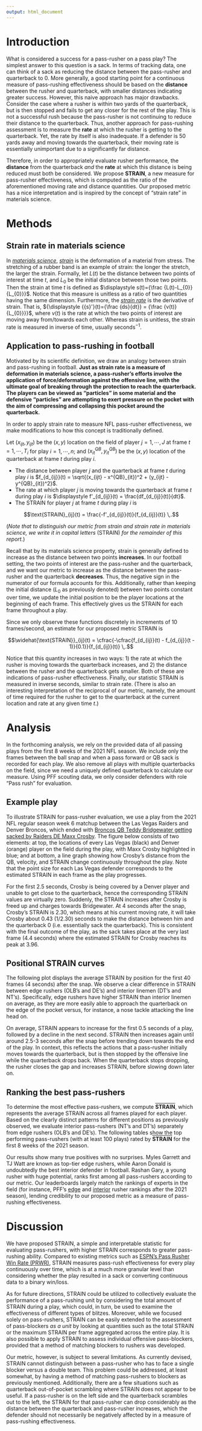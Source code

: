```yaml
---
output: html_document
---
```


# Introduction

<!--
Greg's long lit review
The theme of Big Data Bowl 2023 is about evaluating performance of linemen, both offensive and defensive, on passing plays. While the ideas presented here could be extended to offensive linemen, we have chosen to focus on measuring the performance of defensive linemen. Officially tracked by the NFL since 1982, the most well known statistic for evaluating defensive linemen on pass rushing plays is the sack, which occurs when a defensive player tackles the quarterback behind the line of scrimmage before the quarterback is able to throw a pass. Other counting statistics have been tracked by various entities such as hurries and hits as well as pressures, which is defined as the sum of hurries, hits, and sacks. More recently metrics such as Time In Pocket (TIP) and Pass Rusher Win Rate (PRWR) have also been proposed and are substantial improvements over the less sophisticated counting statistics. While PRWR is certainly a step in the right direction, it takes continuous data and converts it to a binary win/loss, which is generally not recommended in statistical analysis, thus, the metric we propose here is computed continuously over time just as the data is actually observed.
The metric we propose is based on the following simple question: What is considered a success for a pass rusher on a pass play? The simplest answer to this question, and the first defensive lineman statistics to be tracked by the NFL, is a sack. In terms of tracking data, one can think of a sack as reducing the distance between the pass rusher and the quarterback to 0. Therefore, a decent starting point for a continuous measure of pass rushing effectiveness shoould be based on how close the pass rusher is able to get to the quarterback with smaller distances indicating amore successful pass rush. However, a good measure of pass rushing effectiveness cannot simply be based on distance to the quarterback; Consider the following case: a pass rusher gets within two yards of the quarterback, but is then stopped and fails to get any closer for the rest of the play. This is not a successful rush because the pass rusher is not continuing to reduce the distance between themselves and the quarterback. Therefore, a good metric should consider the rate at which this distance is being reduced. However, just like distance, rate by itself is inadequate in assessing success of a pass rusher. Consider the following case: A defensive player is 50 yards away and moving towards the quarterback very rapidly. Their moving rate is essentially unimportant due to a significantly far distance away from the quarterback.
This means that in order to appropriately evaluate rusher performance, the distance from the quarterback and the rate at which this distance is being reduced must both be considered. Therefore, we propose STRAIN, a new measure for pass rusher effectiveness, which is computed as the ratio of the rate that the pass rusher is reducing the distance between themselve and the quarterback and distance between the pass rusher and the quarterback. In performing some research about this proposed quantity, we discovered that this concept actually already exists in materials science and is called the "strain rate" (which is where the name of our metric is derived). Given this connection, one can view the players as particles in some material and the defensive "particles" are attempting to exert pressure on the pocket in an attempt to compress and collapse this pocket around the quarterback. We think this analogy is just delightful.
-->

What is considered a success for a pass-rusher on a pass play?
The simplest answer to this question is a sack.
In terms of tracking data, one can think of a sack as reducing the distance between the pass-rusher and quarterback to 0.
More generally, a good starting point for a continuous measure of pass-rushing effectiveness should be based on the **distance** between the rusher and quarterback, with smaller distances indicating greater success.
However, this naive approach has major drawbacks.
Consider the case where a rusher is within two yards of the quarterback, but is then stopped and fails to get any closer for the rest of the play.
This is not a successful rush because the pass-rusher is not continuing to reduce their distance to the quarterback.
Thus, another approach for pass-rushing assessment is to measure the **rate** at which the rusher is getting to the quarterback.
Yet, the rate by itself is also inadequate.
If a defender is 50 yards away and moving towards the quarterback, their moving rate is essentially unimportant due to a significantly far distance.

Therefore, in order to appropriately evaluate rusher performance, the **distance** from the quarterback *and* the **rate** at which this distance is being reduced must both be considered.
We propose **STRAIN**, a new measure for pass-rusher effectiveness, which is computed as the ratio of the aforementioned moving rate and distance quantities.
Our proposed metric has a nice interpretation and is inspired by the concept of "strain rate" in materials science.

# Methods

## Strain rate in materials science

In [*materials science*](https://en.wikipedia.org/wiki/Materials_science), [*strain*](https://en.wikipedia.org/wiki/Strain_(materials_science)) is the deformation of a material from stress.
The stretching of a rubber band is an example of strain: the longer the stretch, the larger the strain.
Formally, let $L(t)$ be the distance between two points of interest at time $t$, and $L_0$ be the initial distance between those two points.
Then the strain at time $t$ is defined as $\displaystyle s(t)={\frac  {L(t)-L_{0}}{L_{0}}}$.
Notice that this measure is unitless as a ratio of two quantities having the same dimension.
Furthermore, the [*strain rate*](https://en.wikipedia.org/wiki/Strain_rate) is the derivative of strain.
That is, ${\displaystyle {{s}'}(t)={\frac {ds}{dt}} = {\frac {v(t)}{L_{0}}}}$, where $v(t)$ is the rate at which the two points of interest are moving away from/towards each other.
Whereas strain is unitless, the strain rate is measured in inverse of time, usually $\text{seconds}^{-1}$.

## Application to pass-rushing in football

Motivated by its scientific definition, we draw an analogy between strain and pass-rushing in football.
**Just as strain rate is a measure of deformation in materials science, a pass-rusher's efforts involve the application of force/deformation against the offensive line, with the ultimate goal of breaking through the protection to reach the quarterback.
The players can be viewed as "particles" in some material and the defensive "particles" are attempting to exert pressure on the pocket with the aim of compressing and collapsing this pocket around the quarterback.**

In order to apply strain rate to measure NFL pass-rusher effectiveness, we make modifications to how this concept is traditionally defined.

Let $(x_{ijt}, y_{ijt})$ be the $(x, y)$ location on the field of player $j = 1, \cdots, J$ at frame $t = 1, \cdots, T_i$ for play $i = 1, \cdots, n$; and $(x^{QB}_{it}, y^{QB}_{it})$ be the $(x, y)$ location of the quarterback at frame $t$ during play $i$.

* The distance between player $j$ and the quarterback at frame $t$ during play $i$ is $f_{d_{ij}}(t) = \sqrt{(x_{ijt} - x^{QB}_{it})^2 + (y_{ijt} - y^{QB}_{it})^2}$.
* The rate at which player $j$ is moving towards the quarterback at frame $t$ during play $i$ is $\displaystyle f'_{d_{ij}}(t) = \frac{df_{d_{ij}}(t)}{dt}$.
* The STRAIN for player $j$ at frame $t$ during play $i$ is 

$$\text{STRAIN}_{ij}(t) = \frac{-f'_{d_{ij}}(t)}{f_{d_{ij}}(t)} \,.$$

(*Note that to distinguish our metric from strain and strain rate in materials science, we write it in capital letters* (STRAIN) *for the remainder of this report.*)

Recall that by its materials science property, strain is generally defined to increase as the distance between two points **increases**.
In our football setting, the two points of interest are the pass-rusher and the quarterback, and we want our metric to increase as the distance between the pass-rusher and the quarterback **decreases**.
Thus, the negative sign in the numerator of our formula accounts for this. 
Additionally, rather than keeping the initial distance ($L_0$ as previously denoted) between two points constant over time, we update the initial position to be the player locations at the beginning of each frame.
This effectively gives us the STRAIN for each frame throughout a play.

Since we only observe these functions discretely in increments of 10 frames/second, an estimate for our proposed metric STRAIN is 

$$\widehat{\text{STRAIN}}_{ij}(t) = \cfrac{-\cfrac{f_{d_{ij}}(t) - f_{d_{ij}}(t - 1)}{0.1}}{f_{d_{ij}}(t)} \,.$$

Notice that this quantity increases in two ways: 1) the rate at which the rusher is moving towards the quarterback increases, and 2) the distance between the rusher and the quarterback gets smaller.
Both of these are indications of pass-rusher effectiveness.
Finally, our statistic STRAIN is measured in inverse seconds, similar to strain rate.
(There is also an interesting interpretation of the reciprocal of our metric, namely, the amount of time required for the rusher to get to the quarterback at the current location and rate at any given time $t$.)
 

# Analysis

In the forthcoming analysis, we rely on the provided data of all passing plays from the first 8 weeks of the 2021 NFL season.
We include only the frames between the ball snap and when a pass forward or QB sack is recorded for each play.
We also remove all plays with multiple quarterbacks on the field, since we need a uniquely defined quarterback to calculate our measure.
Using PFF scouting data, we only consider defenders with role "Pass rush" for evaluation.

## Example play

To illustrate STRAIN for pass-rusher evaluation, we use a play from the 2021 NFL regular season week 6 matchup between the Las Vegas Raiders and Denver Broncos, which ended with [Broncos QB Teddy Bridgewater getting sacked by Raiders DE Maxx Crosby](https://www.raiders.com/video/de-maxx-crosby-sacks-qb-teddy-bridgewater-for-a-loss-of-6-yards-nfl).
The figure below consists of two elements:
at top, the locations of every Las Vegas (black) and Denver (orange) player on the field during the play, with Maxx Crosby highlighted in blue;
and at bottom, a line graph showing how Crosby's distance from the QB, velocity, and STRAIN change continuously throughout the play.
Note that the point size for each Las Vegas defender corresponds to the estimated STRAIN in each frame as the play progresses.

For the first 2.5 seconds, Crosby is being covered by a Denver player and unable to get close to the quarterback, hence the corresponding STRAIN values are virtually zero.
Suddenly, the STRAIN increases after Crosby is freed up and charges towards Bridgewater.
At 4 seconds after the snap, Crosby's STRAIN is 2.30, which means at his current moving rate, it will take Crosby about 0.43 (1/2.30) seconds to make the distance between him and the quarterback 0 (i.e. essentially sack the quarterback).
This is consistent with the final outcome of the play, as the sack takes place at the very last frame (4.4 seconds) where the estimated STRAIN for Crosby reaches its peak at 3.96.


## Positional STRAIN curves

The following plot displays the average STRAIN by position for the first 40 frames (4 seconds) after the snap.
We observe a clear difference in STRAIN between edge rushers (OLB's and DE's) and interior linemen (DT's and NT's).
Specifically, edge rushers have higher STRAIN than interior linemen on average, as they are more easily able to approach the quarterback on the edge of the pocket versus, for instance, a nose tackle attacking the line head on.

On average, STRAIN appears to increase for the first 0.5 seconds of a play, followed by a decline in the next second.
STRAIN then increases again until around 2.5-3 seconds after the snap before trending down towards the end of the play.
In context, this reflects the actions that a pass-rusher initially moves towards the quarterback, but is then stopped by the offensive line while the quarterback drops back.
When the quarterback stops dropping, the rusher closes the gap and increases STRAIN, before slowing down later on.

## Ranking the best pass-rushers

<!--
To determine the most effective pass rushers, we aggregate across all frames played and calculate the expected STRAIN (xSTRAIN) for each player, which is computed by simply averaging the STRAIN across all the frames of a play. The following tables show the top performing pass rushers (with at least 100 plays) rated by xSTRAIN for the first 8 weeks of the 2021 season.
The top interior rusher for the first 8 weeks of the 2021 season according to our xSTRAIN metric was Aaron Donald, almost universally considered the best interior rusher in the NFL currently with an xSTRAIN of 1.67. Through the first 8 weeks of the 2021 season, Donald had an impressive 5 sacks and 12 quarterback hits. Donald Was followed by two Raiders: Solomon Thomas and Quinton Jefferson with xSTRAIN values of 1.51 and 1.46, respectively. Rounding out the top 5 were Chris Jones with an xSTRAIN of 1.42 and DeForest Buckner with an xSTRAIN of 1.26.
As for edge rushers, Rashan Gary with an xSTRAIN value of 2.82 is the top of our list for the first 8 weeks of the 2021 season. Over this time period, Gary had 3.5 sacks and 15 quarterback hits. Second on our list of edge rushers is Leonard Floyd with an xSTRAIN value of 2.80 who had 6.5 sacks and 9 quarterback hits over the time period observed. Rounding out the top 5 are Justin Houston (2.78), Myles Garrett (2.75), and Von Miller (2.75). The sixth player on our rankings of edge rushers over the first 8 weeks on the 2021 season is the 2021 Defensive Player of the Year, T.J. Watt (2.71) who had 11.5 sacks and 18 quarterback hits in those first 8 weeks. Notably their is considerable overlap between our top 20 list over the first 8 weeks of the 2021 season and the Pro Football Focus edge rusher rankings prior to the 2022 season.
-->



To determine the most effective pass-rushers, we compute <span style="text-decoration:overline; font-weight:bold">STRAIN</span>, which represents the average STRAIN across all frames played for each player.
Based on the clearly distinct patterns for different positions as previously observed, we evaluate interior pass-rushers (NT's and DT's) separately from edge rushers (OLB's and DE's).
The following tables show the top performing pass-rushers (with at least 100 plays) rated by <span style="text-decoration:overline; font-weight:bold">STRAIN</span> for the first 8 weeks of the 2021 season.

Our results show many true positives with no surprises.
Myles Garrett and TJ Watt are known as top-tier edge rushers, while Aaron Donald is undoubtedly the best interior defender in football.
Rashan Gary, a young rusher with huge potential, ranks first among all pass-rushers according to our metric.
Our leaderboards largely match the rankings of experts in the field (for instance, PFF's [edge](https://www.pff.com/news/nfl-2022-edge-rusher-rankings-tiers) and [interior](https://www.pff.com/news/nfl-interior-defensive-line-rankings-tiers-2022) rusher rankings after the 2021 season), lending credibility to our proposed metric as a measure of pass-rushing effectiveness.


# Discussion

<!--
We have proposed a simple, effective, and easily interpretable metric for evaluating the performance of pass rushers in the NFL that we call STRAIN. Higher values of STRAIN indicate two important aspects of a pass rush: 1) the distance between the pass rusher and the quarterback is small and 2) the rate at which the pass rusher is moving towards the quarterback is high.
One of the major advantages of STRAIN over existing measures is that it gives a measure of effectiveness of a pass rush for every single play at a much more granular level than simply the play resulted in a sack or not or the play was a "success" or not. It is important to have a quantitative measure of pass rushing effectiveness if one wants to objectively evaluate the performance of pass rushers. STRAIN is just such a measure that objectively measures the pressure that pass rushers put on a quarterback.
In this report, we simply propose the new metric STRAIN; However, there are innumerable future projects that could be based on STRAIN. For example, STRAIN could be used to collectively evaluate the performance of a pass rushing unit by looking at the total amount of STRAIN during a play, which could, in turn, be used to evaluate the effectiveness of different types of blitzes. In addtion, STRAIN could be included as a covariate in models trying to predict quantities such as passing yards or completion probability. Notably, I believe there is very interesting work that could be done with functional regression (i.e. treating the STRAIN curve over time as a function) in modeling how STRAIN affects offensive production though is non-trivial as the length in time of plays varies from one play to another, and we leave this as future work.
In addtion, while we focused solely on evaluating the performance of pass rushers, this concept can be easily extended to the evaluation of pass blockers as a unit by simply looking at a quantity such as the total amount of STRAIN on a play or the maximum amount of STRAIN per frame aggregated across the entire play. Further, STRAIN could be extended to individual offensive pass blockers provided that a method of matching blockers to rushers was devised.
While STRAIN is a big step forward, there are still some notable limitations to this metric. For instance, STRAIN, as currently devised, cannot distinguish between a pass rusher who has to face a single blocker versus a double team. This problem could be addressed, at least somewhat, by devising a method of matching pass rushers to blockers as previously mentioned. Another limitation of this metric occurs when a quarterback scrambles out of the pocket. If you are a pass rusher on the left side and the quarterback scrambles out to the left, the STRAIN value for that pass rusher can drop considerably as the distance between the quarterback and the pass rusher gets larger, which the pass rushers shouldn't necessarily be negatively affected by in a measure of pass rushing effectiveness.
Finally, we believe there are other concepts in materials science that could be applied to evaluating pass rushing and pass blocking. One potential idea is a quantity called stress, which measures force over an area. Recall from intro physics that force is mass times acceleration, so this quantity would take into account the physical size of a pass rusher in the computation of force. You could then somehow divide this force over the "area" of the pocket formed by pass blockers to compute stress. There is also a quantity measuring the ratio of stress and strain called the elastic modulus which measures "an object's or substance's resistance to being deformed elastically". It is easy to imagine the pocket as an object and evaluating the succes of the pocket based on it's "resistance to being deformed".
-->

We have proposed STRAIN, a simple and interpretable statistic for evaluating pass-rushers, with higher STRAIN corresponds to greater pass-rushing ability.
Compared to existing metrics such as [ESPN's Pass Rusher Win Rate (PRWR)](https://www.espn.com/nfl/story/_/id/24892208), STRAIN measures pass-rush effectiveness for every play continuously over time, which is at a much more granular level than considering whether the play resulted in a sack or converting continuous data to a binary win/loss.

As for future directions, STRAIN could be utilized to collectively evaluate the performance of a pass-rushing unit by considering the total amount of STRAIN during a play, which could, in turn, be used to examine the effectiveness of different types of blitzes.
Moreover, while we focused solely on pass-rushers, STRAIN can be easily extended to the assessment of pass-blockers *as a unit* by looking at quantities such as the total STRAIN or the maximum STRAIN per frame aggregated across the entire play.
It is also possible to apply STRAIN to assess individual offensive pass-blockers, provided that a method of matching blockers to rushers was developed.

Our metric, however, is subject to several limitations.
As currently devised, STRAIN cannot distinguish between a pass-rusher who has to face a single blocker versus a double team.
This problem could be addressed, at least somewhat, by having a method of matching pass-rushers to blockers as previously mentioned.
Additionally, there are a few situations such as quarterback out-of-pocket scrambling where STRAIN does not appear to be useful.
If a pass-rusher is on the left side and the quarterback scrambles out to the left, the STRAIN for that pass-rusher can drop considerably as the distance between the quarterback and pass-rusher increases, which the defender should not necessarily be negatively affected by in a measure of pass-rushing effectiveness.